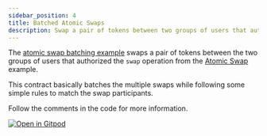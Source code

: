 ```yaml
---
sidebar_position: 4
title: Batched Atomic Swaps
description: Swap a pair of tokens between two groups of users that authorized the swap operation.
---
```


<head>
  <title>Swap tokens between two groups.</title>
  <meta charSet="utf-8" />
  <meta name="twitter:card" content="summary" />
  <link
    rel="canonical"
    href="https://soroban.stellar.org/docs/advanced-tutorials/atomic-multi-swap"
  />
</head>

The [atomic swap batching example] swaps a pair of tokens between the two groups
of users that authorized the `swap` operation from the [Atomic Swap] example.

This contract basically batches the multiple swaps while following some simple
rules to match the swap participants.

Follow the comments in the code for more information.

[![Open in Gitpod](https://gitpod.io/button/open-in-gitpod.svg)][oigp]

[oigp]: https://gitpod.io/#https://github.com/stellar/soroban-examples/tree/v0.9.2
[Atomic Swap]: atomic-swap.mdx
[atomic swap batching example]: https://github.com/stellar/soroban-examples/tree/v0.9.2/atomic_multiswap

